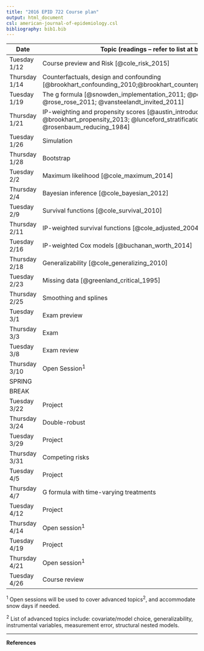```yaml
---
title: "2016 EPID 722 Course plan"
output: html_document
csl: american-journal-of-epidemiology.csl
bibliography: bib1.bib
---
```



| Date          | Topic (readings -- refer to list at bottom of page)                    | Professor                  | 
|---------------|-------------------------------------|-------------------|
| Tuesday 1/12  | Course preview and Risk [@cole_risk_2015]         | Brookhart/Cole    |
| Thursday 1/14 | Counterfactuals, design and confounding [@brookhart_confounding_2010;@brookhart_counterpoint:_2015;@ray_evaluating_2003] | Brookhart         |
| Tuesday 1/19  | The g formula [@snowden_implementation_2011; @petersen_assessing_2006; @rose_rose_2011; @vansteelandt_invited_2011]    | Brookhart         |
| Thursday 1/21 | IP-weighting and propensity scores [@austin_introduction_2011; @brookhart_propensity_2013; @lunceford_stratification_2004; @rosenbaum_reducing_1984]  | Brookhart         |
| Tuesday  1/26 | Simulation                       | Brookhart         |
| Thursday 1/28 | Bootstrap                           | Brookhart         |
| Tuesday 2/2   | Maximum likelihood [@cole_maximum_2014]       | Cole              |
| Thursday 2/4  | Bayesian inference [@cole_bayesian_2012]      | Cole              |
| Tuesday 2/9   | Survival functions [@cole_survival_2010]         | Cole              |
| Thursday 2/11 | IP-weighted survival functions [@cole_adjusted_2004]  | Cole         |
| Tuesday 2/16  | IP-weighted Cox models [@buchanan_worth_2014]                       | Cole              |
| Thursday 2/18 | Generalizability [@cole_generalizing_2010]             | Cole              |
| Tuesday 2/23  | Missing data [@greenland_critical_1995]        | Cole              |
| Thursday 2/25 | Smoothing and splines | Brookhart              |
| Tuesday 3/1   | Exam preview                       | Brookhart/Cole            |
| Thursday 3/3  | Exam                        |     |
| Tuesday 3/8   | Exam review                   | Brookhart/Cole         |
| Thursday 3/10 | Open Session<sup>1</sup>                        | Brookhart/Cole    |
| SPRING        |                                     |                   |
| BREAK         |                                     |                   |
| Tuesday 3/22  | Project                             |                   |
| Thursday 3/24 | Double-robust                      | Jonsson-Funk               |
| Tuesday 3/29  | Project                             |                   |
| Thursday 3/31 | Competing risks                       | Edwards, Table 1 due  |
| Tuesday 4/5   | Project                             |                   |
| Thursday 4/7  | G formula with time-varying treatments                       | Keil, Table 2 due  |
| Tuesday 4/12  | Project                             |                   |
| Thursday 4/14 | Open session<sup>1</sup>                       | Westreich, Figure 1 due |
| Tuesday 4/19  | Project                             |                   |
| Thursday 4/21 | Open session<sup>1</sup>                       | TBN, Abstract due |
| Tuesday 4/26  | Course review                       |                   |

<sup>1</sup> Open sessions will be used to cover advanced topics<sup>2</sup>, and accommodate snow days if needed.

<sup>2</sup> List of advanced topics include: covariate/model choice, generalizability, instrumental variables, measurement error, structural nested models.

---

**References**
